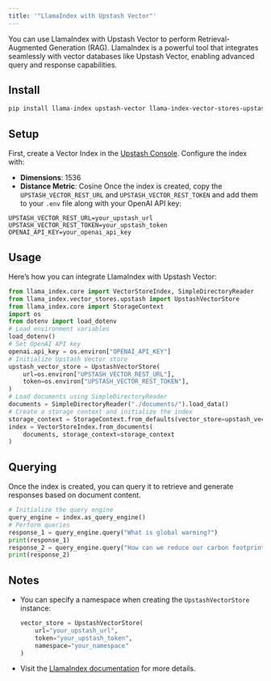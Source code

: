```yaml
---
title: '"LlamaIndex with Upstash Vector"'
---
```

You can use LlamaIndex with Upstash Vector to perform Retrieval-Augmented Generation (RAG). LlamaIndex is a powerful tool that integrates seamlessly with vector databases like Upstash Vector, enabling advanced query and response capabilities.
## Install
```bash
pip install llama-index upstash-vector llama-index-vector-stores-upstash python-dotenv
```
## Setup
First, create a Vector Index in the [Upstash Console](https://console.upstash.com). Configure the index with:
- **Dimensions**: 1536
- **Distance Metric**: Cosine
Once the index is created, copy the `UPSTASH_VECTOR_REST_URL` and `UPSTASH_VECTOR_REST_TOKEN` and add them to your `.env` file along with your OpenAI API key:
```
UPSTASH_VECTOR_REST_URL=your_upstash_url
UPSTASH_VECTOR_REST_TOKEN=your_upstash_token
OPENAI_API_KEY=your_openai_api_key
```
## Usage
Here’s how you can integrate LlamaIndex with Upstash Vector:
```python
from llama_index.core import VectorStoreIndex, SimpleDirectoryReader
from llama_index.vector_stores.upstash import UpstashVectorStore
from llama_index.core import StorageContext
import os
from dotenv import load_dotenv
# Load environment variables
load_dotenv()
# Set OpenAI API key
openai.api_key = os.environ["OPENAI_API_KEY"]
# Initialize Upstash Vector store
upstash_vector_store = UpstashVectorStore(
    url=os.environ["UPSTASH_VECTOR_REST_URL"],
    token=os.environ["UPSTASH_VECTOR_REST_TOKEN"],
)
# Load documents using SimpleDirectoryReader
documents = SimpleDirectoryReader("./documents/").load_data()
# Create a storage context and initialize the index
storage_context = StorageContext.from_defaults(vector_store=upstash_vector_store)
index = VectorStoreIndex.from_documents(
    documents, storage_context=storage_context
)
```
## Querying
Once the index is created, you can query it to retrieve and generate responses based on document content.
```python
# Initialize the query engine
query_engine = index.as_query_engine()
# Perform queries
response_1 = query_engine.query("What is global warming?")
print(response_1)
response_2 = query_engine.query("How can we reduce our carbon footprint?")
print(response_2)
```
## Notes
- You can specify a namespace when creating the `UpstashVectorStore` instance:
  ```python
  vector_store = UpstashVectorStore(
      url="your_upstash_url",
      token="your_upstash_token",
      namespace="your_namespace"
  )
  ```
- Visit the [LlamaIndex documentation](https://docs.llamaindex.ai/en/latest) for more details.